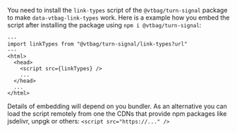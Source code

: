 You need to install the `link-types` script of the `@vtbag/turn-signal` package to make `data-vtbag-link-types` work. Here is a example how you embed the script after installing the package using `npm i @vtbag/turn-signal`:

```astro
---
import linkTypes from "@vtbag/turn-signal/link-types?url"
---
<html>
  <head>
    <script src={linkTypes} />
    ...
  </head>
  ...
</html>
```

Details of embedding will depend on you bundler. As an alternative you can load the script remotely from one the CDNs that provide npm packages like jsdelivr, unpgk or others: `<script src="https://..." />`